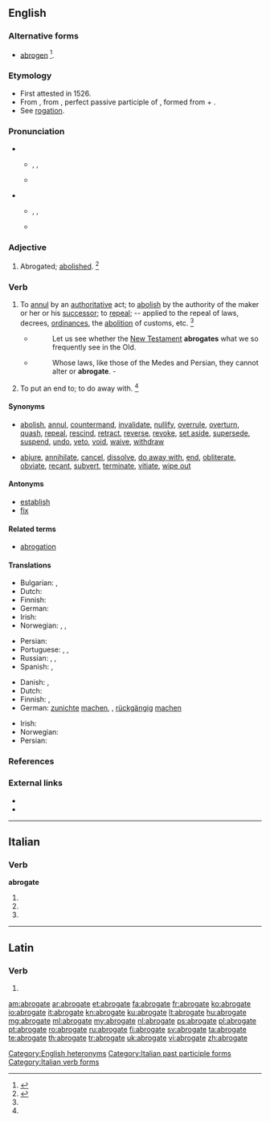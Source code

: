 ==English==
{{was wotd|2009|September|22}}

===Alternative forms===
* [[abrogen]] {{a|obsolete}}<ref>{{reference-book| last = Dobbie| first = Elliott K.| coauthors = Dunmore, C. William, et al.| editor = Barnhart, Robert K.| title = Chambers Dictionary of Etymology| origyear = 1998| year = 2004| publisher = Chambers Harrap Publishers Ltd| location = Edinburgh, Scotland| isbn =0550142304| pages = 4}}</ref>.

===Etymology===
* First attested in 1526.
* From {{etyl|enm|en}} {{term|abrogat||abolished|lang=enm}}, from {{etyl|la|en}} {{term|abrogatus|abrogātus|lang=la}}, perfect passive participle of {{term|abrogo|abrogō|repealed|lang=la}}, formed from {{term|ab||away|lang=la}} + {{term|rogo|rogō|ask, inquire, propose|lang=la}}.
* See [[rogation]].

===Pronunciation===
* {{sense|adjective}}
** {{a|UK}} {{enPR|ăbʹrəgət}}, {{IPA|/ˈæbɹəɡət/}}, {{X-SAMPA|/"{br@g@t/}}
** {{a|US}} {{IPA|/ˈæb.ɹəˌɡət/}}
* {{sense|verb}}
** {{a|UK}} {{enPR|ăbʹrōgāt|ăbʹrəgāt}}, {{IPA|/ˈæbɹəʊɡeɪt/|/ˈæbɹəɡeɪt/}}, {{X-SAMPA|/"{br\@UgeIt/|/"{br\@geIt/}}
** {{a|US}} {{IPA|/ˈæb.ɹoʊˌɡeɪt/|/ˈæb.ɹəˌɡeɪt/}}

===Adjective===
{{en-adj|-}}

# {{context|obsolete|lang=en}} Abrogated; [[abolished]]. {{defdate|First attested from around (1350 to 1470).}}<ref name=SOED>{{reference-book| last =| first =| authorlink =| coauthors =| editor =Brown, Lesley| others =| title = The Shorter Oxford English Dictionary| origdate =| origyear = 1933| origmonth =| url =| format =| accessdate =| accessyear =| accessmonth =| edition = 5th| date =| year =2003| month =| publisher =Oxford University Press| location =Oxford, UK| language =| id =| doi =| isbn =978-0-19-860575-7| lccn =| ol =| pages =8| chapter =| chapterurl =| quote =}}</ref>

===Verb===
{{en-verb|abrogat|ing}}

# {{context|transitive|lang=en}} To [[annul]] by an [[authoritative]] act; to [[abolish]] by the authority of the maker or her or his [[successor]]; to [[repeal]]; -- applied to the repeal of laws, decrees, [[ordinances]], the [[abolition]] of customs, etc. {{defdate|First attested in the early 16<sup>th</sup> century.}}<ref name=SOED/>
#* {{rfdate}} {{w|Robert South}}
#*: Let us see whether the [[New Testament]] '''abrogates''' what we so frequently see in the Old.
#* {{rfdate}} {{w|Edmund Burke}}
#*: Whose laws, like those of the Medes and Persian, they cannot alter or '''abrogate'''. - 
# {{context|transitive|lang=en}} To put an end to; to do away with. {{defdate|First attested in the early 16<sup>th</sup> century.}}<ref name=SOED/>

====Synonyms====
* {{sense|to annul by authoritative act}} [[abolish]], [[annul]], [[countermand]], [[invalidate]], [[nullify]], [[overrule]], [[overturn]], [[quash]], [[repeal]], [[rescind]], [[retract]], [[reverse]], [[revoke]], [[set aside]], [[supersede]], [[suspend]], [[undo]], [[veto]], [[void]], [[waive]], [[withdraw]]
* {{sense|to put an end to}} [[abjure]], [[annihilate]], [[cancel]], [[dissolve]], [[do away with]], [[end]], [[obliterate]], [[obviate]], [[recant]], [[subvert]], [[terminate]], [[vitiate]], [[wipe out]]

====Antonyms====
* [[establish]]
* [[fix]]

====Related terms====
* [[abrogation]]

====Translations====
{{trans-top|to annul by an authoritative act}}
* Bulgarian: {{t+|bg|отменям}}, {{t+|bg|анулирам}}
* Dutch: {{t+|nl|afschaffen}}
* Finnish: {{t+|fi|kumota}}
* German: {{t+|de|abschaffen}}
* Irish: {{t-|ga|aisghair}}
* Norwegian: {{t-|no|oppheve}}, {{t+|no|heve}}, {{t+|no|annullere}}
{{trans-mid}}
* Persian: {{t+|fa|لغو کردن|sc=fa-Arab}}
* Portuguese: {{t+|pt|ab-rogar}}, {{t+|pt|anular}}, {{t+|pt|revogar}}
* Russian: {{t+|ru|аннулировать|tr=annulírovat'}}, {{t+|ru|отменять|tr=otmenját'}}, {{t+|ru|расторгать|tr=rastorgát’}}
* Spanish: {{t+|es|abrogar}}, {{t-|es|derogar}}
{{trans-bottom}}

{{trans-top|to put an end to}}
* Danish: {{t-|da|ophæve}}, {{t+|da|afskaffe}}
* Dutch: {{t+|nl|tenietdoen}}
* Finnish: {{t+|fi|lopettaa}}, {{t-|fi|lakkauttaa}}
* German: [[zunichte]] [[machen]], {{t+|de|aufheben}}, [[rückgängig]] [[machen]]
{{trans-mid}}
* Irish: {{t-|ga|cuir deireadh le}}
* Norwegian: {{t+|no|avslutte}}
* Persian: {{t+|fa|باطل کردن|sc=fa-Arab}}
{{trans-bottom}}

===References===
<references/>

===External links===
* {{R:OneLook}}
* {{R:Webster 1913}}

[[Category:English heteronyms]]

----

==Italian==

===Verb===
'''abrogate'''

# {{conjugation of|abrogare||2|p|pres|ind|lang=it}}
# {{conjugation of|abrogare||2|p|imp|lang=it}}
# {{feminine plural of|abrogato|lang=it}}

[[Category:Italian past participle forms]]
[[Category:Italian verb forms]]

----

==Latin==

===Verb===
{{la-verb-form|abrogāte}}

# {{conjugation of|abrogo|abrogō|1|p|pres|act|imp|lang=la}}

[[am:abrogate]]
[[ar:abrogate]]
[[et:abrogate]]
[[fa:abrogate]]
[[fr:abrogate]]
[[ko:abrogate]]
[[io:abrogate]]
[[it:abrogate]]
[[kn:abrogate]]
[[ku:abrogate]]
[[lt:abrogate]]
[[hu:abrogate]]
[[mg:abrogate]]
[[ml:abrogate]]
[[my:abrogate]]
[[nl:abrogate]]
[[ps:abrogate]]
[[pl:abrogate]]
[[pt:abrogate]]
[[ro:abrogate]]
[[ru:abrogate]]
[[fi:abrogate]]
[[sv:abrogate]]
[[ta:abrogate]]
[[te:abrogate]]
[[th:abrogate]]
[[tr:abrogate]]
[[uk:abrogate]]
[[vi:abrogate]]
[[zh:abrogate]]